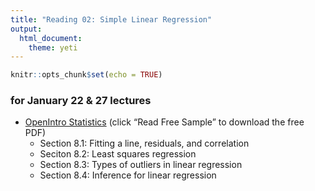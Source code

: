 ```yaml
---
title: "Reading 02: Simple Linear Regression"
output: 
  html_document: 
    theme: yeti
---
```


```r
knitr::opts_chunk$set(echo = TRUE)
```

### for January 22 & 27 lectures

- [OpenIntro Statistics](https://leanpub.com/openintro-statistics) (click "Read Free Sample" to download the free PDF)
    - Section 8.1: Fitting a line, residuals, and correlation
    - Seciton 8.2: Least squares regression
    - Section 8.3: Types of outliers in linear regression
    - Section 8.4: Inference for linear regression

<!--
- [Handbook of Regression Analysis](http://sakai.duke.edu) (Available for download on Sakai)
    - Section 1.1: Introduction
    - Section 1.2: Concepts and Background Material (**not** required to know matrix notation for regression)
    - Section 1.3: Methodology
    - Section 1.4: Example - Estimating Home Prices
<br><br>
-->

